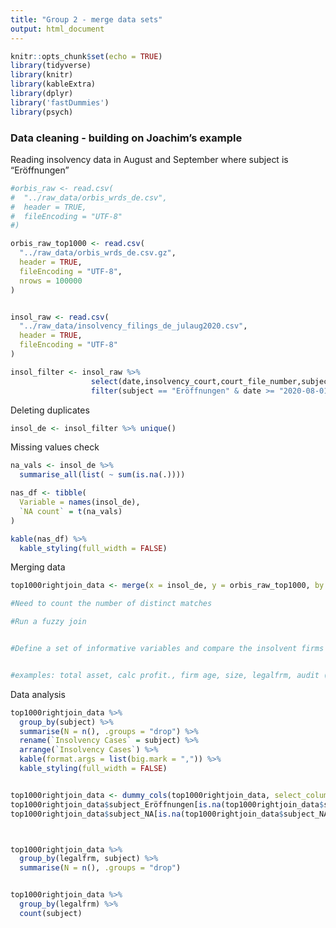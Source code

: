 ---
title: "Group 2 - merge data sets"
output: html_document
---

```{r setup, include=FALSE}
knitr::opts_chunk$set(echo = TRUE)
library(tidyverse)
library(knitr)
library(kableExtra)
library(dplyr)
library('fastDummies')
library(psych)
```


### Data cleaning - building on Joachim's example

Reading insolvency data in August and September where subject is "Eröffnungen"

```{r readData}

#orbis_raw <- read.csv(
#  "../raw_data/orbis_wrds_de.csv", 
#  header = TRUE,
#  fileEncoding = "UTF-8"
#)

orbis_raw_top1000 <- read.csv(
  "../raw_data/orbis_wrds_de.csv.gz", 
  header = TRUE,
  fileEncoding = "UTF-8",
  nrows = 100000
)


insol_raw <- read.csv(
  "../raw_data/insolvency_filings_de_julaug2020.csv",
  header = TRUE, 
  fileEncoding = "UTF-8"
)

insol_filter <- insol_raw %>%
                  select(date,insolvency_court,court_file_number,subject,name_debtor,domicile_debtor) %>%
                  filter(subject == "Eröffnungen" & date >= "2020-08-01" & date <= "2020-09-30")
```

Deleting duplicates

```{r deleteDups}
insol_de <- insol_filter %>% unique()
```

Missing values check

```{r displayNAs}
na_vals <- insol_de %>%
  summarise_all(list( ~ sum(is.na(.))))

nas_df <- tibble(
  Variable = names(insol_de),
  `NA count` = t(na_vals)
)

kable(nas_df) %>% 
  kable_styling(full_width = FALSE)
```



Merging data 
```{r datamerge}

top1000rightjoin_data <- merge(x = insol_de, y = orbis_raw_top1000, by.x = "name_debtor", by.y = "name_native", all=TRUE)

#Need to count the number of distinct matches

#Run a fuzzy join


#Define a set of informative variables and compare the insolvent firms with the others


#examples: total asset, calc profit., firm age, size, legalfrm, audit (for Joachim's sake)


```


Data analysis
```{r datanalysis}

top1000rightjoin_data %>%
  group_by(subject) %>%
  summarise(N = n(), .groups = "drop") %>%
  rename(`Insolvency Cases` = subject) %>%
  arrange(`Insolvency Cases`) %>%
  kable(format.args = list(big.mark = ",")) %>%
  kable_styling(full_width = FALSE)


top1000rightjoin_data <- dummy_cols(top1000rightjoin_data, select_columns = 'subject')
top1000rightjoin_data$subject_Eröffnungen[is.na(top1000rightjoin_data$subject_Eröffnungen)] <- 0
top1000rightjoin_data$subject_NA[is.na(top1000rightjoin_data$subject_NA)] <- 0



top1000rightjoin_data %>%
  group_by(legalfrm, subject) %>%
  summarise(N = n(), .groups = "drop")


top1000rightjoin_data %>% 
  group_by(legalfrm) %>%
  count(subject)
  
```


